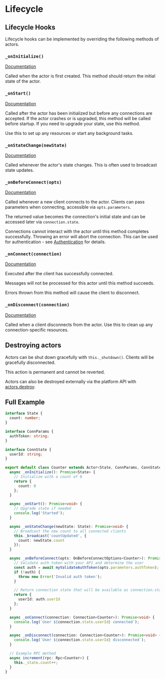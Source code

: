 # Lifecycle

## Lifecycle Hooks

Lifecycle hooks can be implemented by overriding the following methods of actors.

### `_onInitialize()`

[Documentation](https://jsr.io/@rivet-gg/actor/doc/~/Actor.prototype._onInitialize)

Called when the actor is first created. This method should return the initial state of the actor.

### `_onStart()`

[Documentation](https://jsr.io/@rivet-gg/actor/doc/~/Actor.prototype._onStart)

Called after the actor has been initialized but before any connections are accepted. If the actor crashes or is upgraded, this method will be called before startup. If you need to upgrade your state, use this method.

Use this to set up any resources or start any background tasks.

### `_onStateChange(newState)`

[Documentation](https://jsr.io/@rivet-gg/actor/doc/~/Actor.prototype._onStateChange)

Called whenever the actor's state changes. This is often used to broadcast state updates.

### `_onBeforeConnect(opts)`

[Documentation](https://jsr.io/@rivet-gg/actor/doc/~/Actor.prototype._onBeforeConnect)

Called whenever a new client connects to the actor. Clients can pass parameters when connecting, accessible via `opts.parameters`.

The returned value becomes the connection's initial state and can be accessed later via `connection.state`.

Connections cannot interact with the actor until this method completes successfully. Throwing an error will abort the connection. This can be used for authentication - see [Authentication](/docs/authentication) for details.

### `_onConnect(connection)`

[Documentation](https://jsr.io/@rivet-gg/actor/doc/~/Actor.prototype._onConnect)

Executed after the client has successfully connected.

Messages will not be processed for this actor until this method succeeds.

Errors thrown from this method will cause the client to disconnect.

### `_onDisconnect(connection)`

[Documentation](https://jsr.io/@rivet-gg/actor/doc/~/Actor.prototype._onDisconnect)

Called when a client disconnects from the actor. Use this to clean up any connection-specific resources.

## Destroying actors

Actors can be shut down gracefully with `this._shutdown()`. Clients will be gracefully disconnected.

This action is permanent and cannot be reverted.

Actors can also be destroyed externally via the platform API with [actors.destroy](/docs/api/actor/destroy).

## Full Example

```typescript
interface State {
  count: number;
}

interface ConnParams {
  authToken: string;
}

interface ConnState {
  userId: string;
}

export default class Counter extends Actor<State, ConnParams, ConnState> {
  async _onInitialize(): Promise<State> {
    // Initialize with a count of 0
    return {
      count: 0
    };
  }

  async _onStart(): Promise<void> {
    // Upgrade state if needed
    console.log('Started');
  }

  async _onStateChange(newState: State): Promise<void> {
    // Broadcast the new count to all connected clients
    this._broadcast('countUpdated', {
      count: newState.count
    });
  }

  async _onBeforeConnect(opts: OnBeforeConnectOptions<Counter>): Promise<ConnState> {
    // Validate auth token with your API and determine the user
    const auth = await myValidateAuthToken(opts.parameters.authToken);
    if (!auth) {
      throw new Error('Invalid auth token');
    }

    // Return connection state that will be available as connection.state
    return {
      userId: auth.userId
    };
  }

  async _onConnect(connection: Connection<Counter>): Promise<void> {
    console.log(`User ${connection.state.userId} connected`);
  }

  async _onDisconnect(connection: Connection<Counter>): Promise<void> {
    console.log(`User ${connection.state.userId} disconnected`);
  }

  // Example RPC method
  async increment(rpc: Rpc<Counter>) {
    this._state.count++;
  }
}
```
